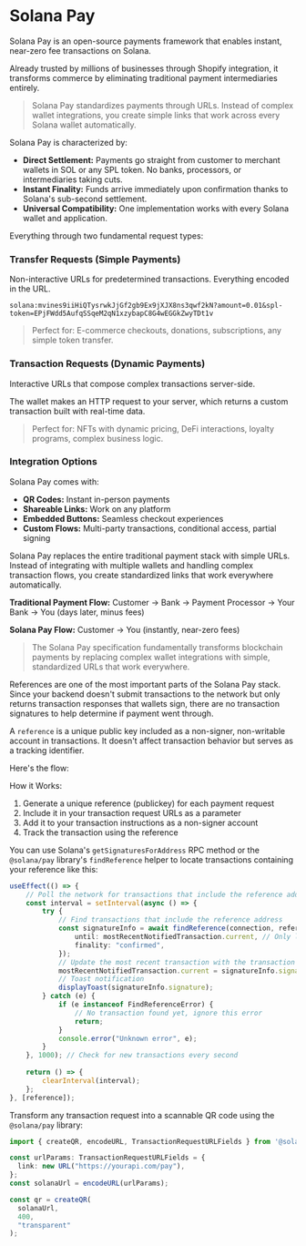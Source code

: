 
# Solana Pay

Solana Pay is an open-source payments framework that enables instant, near-zero fee transactions on Solana. 

Already trusted by millions of businesses through Shopify integration, it transforms commerce by eliminating traditional payment intermediaries entirely.

> Solana Pay standardizes payments through URLs. Instead of complex wallet integrations, you create simple links that work across every Solana wallet automatically.

<ArticleSection name="Core Functionalities" id="core-functionalities" level="h2" />

Solana Pay is characterized by:
- **Direct Settlement:** Payments go straight from customer to merchant wallets in SOL or any SPL token. No banks, processors, or intermediaries taking cuts.
- **Instant Finality:** Funds arrive immediately upon confirmation thanks to Solana's sub-second settlement.
- **Universal Compatibility:** One implementation works with every Solana wallet and application.

Everything through two fundamental request types:

### Transfer Requests (Simple Payments)

Non-interactive URLs for predetermined transactions. Everything encoded in the URL.

```
solana:mvines9iiHiQTysrwkJjGf2gb9Ex9jXJX8ns3qwf2kN?amount=0.01&spl-token=EPjFWdd5AufqSSqeM2qN1xzybapC8G4wEGGkZwyTDt1v
```

> Perfect for: E-commerce checkouts, donations, subscriptions, any simple token transfer.

### Transaction Requests (Dynamic Payments)  

Interactive URLs that compose complex transactions server-side.

The wallet makes an HTTP request to your server, which returns a custom transaction built with real-time data.

> Perfect for: NFTs with dynamic pricing, DeFi interactions, loyalty programs, complex business logic.

### Integration Options

Solana Pay comes with:
- **QR Codes:** Instant in-person payments
- **Shareable Links:** Work on any platform  
- **Embedded Buttons:** Seamless checkout experiences
- **Custom Flows:** Multi-party transactions, conditional access, partial signing

<ArticleSection name="Why It Matters" id="why-it-matters" level="h2" />

Solana Pay replaces the entire traditional payment stack with simple URLs. Instead of integrating with multiple wallets and handling complex transaction flows, you create standardized links that work everywhere automatically.

**Traditional Payment Flow:** Customer → Bank → Payment Processor → Your Bank → You (days later, minus fees)

**Solana Pay Flow:** Customer → You (instantly, near-zero fees)

> The Solana Pay specification fundamentally transforms blockchain payments by replacing complex wallet integrations with simple, standardized URLs that work everywhere.

<ArticleSection name="Reference" id="reference" level="h2" />

References are one of the most important parts of the Solana Pay stack. Since your backend doesn't submit transactions to the network but only returns transaction responses that wallets sign, there are no transaction signatures to help determine if payment went through.

A `reference` is a unique public key included as a non-signer, non-writable account in transactions. It doesn't affect transaction behavior but serves as a tracking identifier.

Here's the flow:

How it Works:
1. Generate a unique reference (publickey) for each payment request
2. Include it in your transaction request URLs as a parameter
3. Add it to your transaction instructions as a non-signer account
4. Track the transaction using the reference

You can use Solana's `getSignaturesForAddress` RPC method or the `@solana/pay` library's `findReference` helper to locate transactions containing your reference like this:

```ts
useEffect(() => {
    // Poll the network for transactions that include the reference address
    const interval = setInterval(async () => {
        try {
            // Find transactions that include the reference address
            const signatureInfo = await findReference(connection, reference, {
                until: mostRecentNotifiedTransaction.current, // Only look for transactions after the most recent one we've found
                finality: "confirmed",
            });
            // Update the most recent transaction with the transaction we just found
            mostRecentNotifiedTransaction.current = signatureInfo.signature;
            // Toast notification
            displayToast(signatureInfo.signature);
        } catch (e) {
            if (e instanceof FindReferenceError) {
                // No transaction found yet, ignore this error
                return;
            }
            console.error("Unknown error", e);
        }
    }, 1000); // Check for new transactions every second
    
    return () => {
        clearInterval(interval);
    };
}, [reference]);
```

<ArticleSection name="QR Code Generation" id="qr-code-generation" level="h2" />

Transform any transaction request into a scannable QR code using the `@solana/pay` library:

```ts
import { createQR, encodeURL, TransactionRequestURLFields } from '@solana/pay'; 

const urlParams: TransactionRequestURLFields = {
  link: new URL("https://yourapi.com/pay"),
};
const solanaUrl = encodeURL(urlParams);

const qr = createQR(
  solanaUrl,
  400,
  "transparent"
);
```
